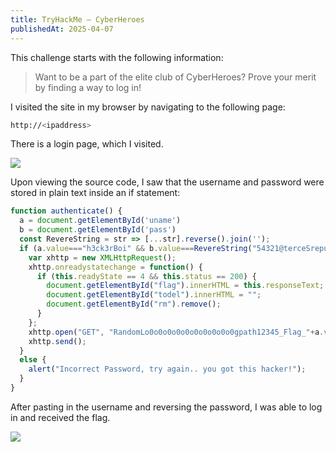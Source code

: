 ```yaml
---
title: TryHackMe — CyberHeroes
publishedAt: 2025-04-07
---
```


This challenge starts with the following information:
> Want to be a part of the elite club of CyberHeroes? Prove your merit by finding a way to log in!

I visited the site in my browser by navigating to the following page:

```sh
http://<ipaddress>
```

There is a login page, which I visited.

![](https://cdn-images-1.medium.com/max/2000/1*j3R0AK6BchFSM9YKLp7GZQ.png)

Upon viewing the source code, I saw that the username and password were stored in plain text inside an if statement:

```javascript
function authenticate() {
  a = document.getElementById('uname')
  b = document.getElementById('pass')
  const RevereString = str => [...str].reverse().join('');
  if (a.value==="h3ck3rBoi" && b.value===RevereString("54321@terceSrepuS")) { 
    var xhttp = new XMLHttpRequest();
    xhttp.onreadystatechange = function() {
      if (this.readyState == 4 && this.status == 200) {
        document.getElementById("flag").innerHTML = this.responseText;
        document.getElementById("todel").innerHTML = "";
        document.getElementById("rm").remove();
      }
    };
    xhttp.open("GET", "RandomLo0o0o0o0o0o0o0o0o0o0gpath12345_Flag_"+a.value+"_"+b.value+".txt", true);
    xhttp.send();
  }
  else {
    alert("Incorrect Password, try again.. you got this hacker!");
  }
}
```

After pasting in the username and reversing the password, I was able to log in and received the flag.

![](https://cdn-images-1.medium.com/max/2000/1*I8TD8STX0dOqFkrJ-Gi-6Q.png)